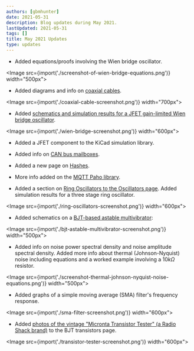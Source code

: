 ```yaml
---
authors: [gbmhunter]
date: 2021-05-31
description: Blog updates during May 2021.
lastUpdated: 2021-05-31
tags: []
title: May 2021 Updates
type: updates
---
```


* Added equations/proofs involving the Wien bridge oscillator.

<Image src={import('./screenshot-of-wien-bridge-equations.png')} width="500px"></Image>

* Added diagrams and info on [coaxial cables](/electronics/components/cables/coax-cable/).

<Image src={import('./coaxial-cable-screenshot.png')} width="700px"></Image>

* Added [schematics and simulation results for a JFET gain-limited Wien bridge oscillator](/electronics/components/oscillators/#wien-bridge-oscillator).

<Image src={import('./wien-bridge-screenshot.png')} width="600px"></Image>

* Added a JFET component to the KiCad simulation library.

* Added info on [CAN bus mailboxes](/electronics/communication-protocols/can-protocol#can-controller-mailboxes).

* Added a new page on [Hashes](/programming/hashes).

* More info added on the [MQTT Paho library](/electronics/communication-protocols/mqtt-protocol).

* Added a section on [Ring Oscillators to the Oscillators page](/electronics/components/oscillators/#ring-oscillators). Added simulation results for a three stage ring oscillator.

<Image src={import('./ring-oscillators-screenshot.png')} width="600px"></Image>

* Added schematics on a [BJT-based astable multivibrator](/electronics/components/timers-and-multivibrators#basic-bjt-astable-multivibrator):

<Image src={import('./bjt-astable-multivibrator-screenshot.png')} width="500px"></Image>

* Added info on noise power spectral density and noise amplitude spectral density. Added more info about thermal (Johnson-Nyquist) noise including equations and a worked example involving a $10k\Omega$ resistor.

<Image src={import('./screenshot-thermal-johnson-nyquist-noise-equations.png')} width="500px"></Image>

* Added graphs of a simple moving average (SMA) filter's frequency response.

<Image src={import('./sma-filter-screenshot.png')} width="600px"></Image>

* Added [photos of the vintage "Micronta Transistor Tester" (a Radio Shack brand)](/electronics/components/transistors/bipolar-junction-transistors-bjts#transistor-testers) to the BJT transistors page.

<Image src={import('./transistor-tester-screenshot.png')} width="600px"></Image>
